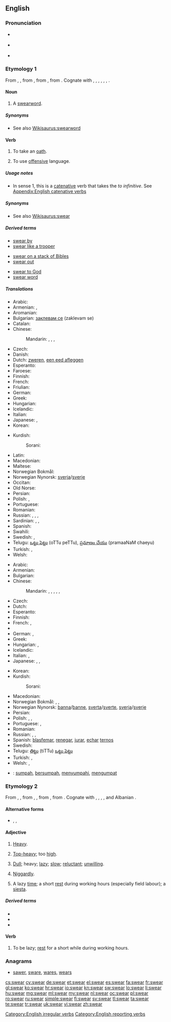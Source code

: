 ==English==

===Pronunciation===
* {{a|US}} {{IPA|/ˈswɛɹ/}}
*: {{audio|en-us-swear.ogg|Audio (US)}}
* {{a|RP}} {{IPA|/ˈswɛə/}}
* {{rhymes|ɛə(r)}}

===Etymology 1===
From {{etyl|enm}} {{term|sweren|lang=enm}}, {{term|swerien|lang=enm}}, from {{etyl|ang|en}} {{term|swerian||to swear, take an oath of office|lang=ang}}, from {{proto|Germanic|swarjanan|to speak, swear|lang=en}}, from {{proto|Indo-European|swer-|to speak, talk|lang=en}}. Cognate with {{etyl|fy|-}} {{term|swarre||to swear|lang=fy}}, {{etyl|frs|-}} {{term|swera||to swear|lang=frs}}, {{etyl|nl|-}} {{term|zweren||to swear, vow|lang=nl}}, {{etyl|nds|-}} {{term|swören||to swear|lang=nds}}, {{etyl|de|-}} {{term|schwören||to swear|lang=de}}, {{etyl|sv|-}} {{term|svära||to swear|lang=sv}}, {{etyl|is|-}} {{term|sverja||to swear|lang=is}}.

====Noun====
{{en-noun}}

# A [[swearword]].

=====Synonyms=====
* See also [[Wikisaurus:swearword]]

====Verb====
{{en-verb|swears|swearing|swore|sworn}}

# {{intransitive}} {{transitive}} To take an [[oath]].
# {{intransitive}} To use [[offensive]] language.

=====Usage notes=====
* In sense 1, this is a [[catenative]] verb that takes the ''to infinitive''. See [[Appendix:English catenative verbs]]

=====Synonyms=====
* See also [[Wikisaurus:swear]]

=====Derived terms=====
{{rel-top3|Terms derived from "swear"}}
* [[swear by]]
* [[swear like a trooper]]
{{rel-mid3}}
* [[swear on a stack of Bibles]]
* [[swear out]]
{{rel-mid3}}
* [[swear to God]]
* [[swear word]]
{{rel-bottom}}

=====Translations=====
{{trans-top|to take an oath}}
* Arabic: {{t|ar|حلف|tr=ḥálafa|sc=Arab}}
* Armenian: {{qualifier|intransitive}} {{t-|hy|երդվել|tr=erdvel}},  {{qualifier|transitive}} {{t-|hy|երդվեցնել|tr=erdvec’nel}}
* Aromanian: {{t|rup|giur}}
* Bulgarian: [[заклевам се]] (zaklevam se)
* Catalan: {{t+|ca|jurar}}
* Chinese:
*: Mandarin: {{t|cmn|發誓|sc=Hani}},  {{t|cmn|发誓|tr=fāshì|sc=Hani}},  {{t|cmn|賭咒|sc=Hani}},  {{t|cmn|赌咒|tr=dǔzhòu|sc=Hani}}
* Czech: {{t|cs|přísahat}}
* Danish: {{t-|da|sværge}}
* Dutch: [[zweren]], [[een eed afleggen]]
* Esperanto: {{t+|eo|ĵuri}}
* Faroese: {{t-|fo|svørja}}
* Finnish: {{t+|fi|vannoa}}
* French: {{t+|fr|jurer}}
* Friulian: {{t|fur|ğurâ}}
* German: {{t+|de|schwören}}
* Greek: {{t+|el|ορκίζομαι|tr=orkízomai|sc=Grek}}
* Hungarian: {{t+|hu|esküszik}}
* Icelandic: {{t+|is|sverja}}
* Italian: {{t-|it|giurare}}
* Japanese: {{t|ja|誓う|tr=ちかう, chikau|sc=Jpan}}, {{t|ja|契る|tr=ちぎる, chigiru|sc=Jpan}}
* Korean: {{t|ko|맹세|tr=maengse-hada|alt=맹세하다|sc=Kore}}
{{trans-mid}}
* Kurdish:
*: Sorani: {{t|ku|سوێن خواردن|tr=swaen khwArdin|sc=ku-Arab}}
* Latin: {{t-|la|iurare|alt=iūrāre}}
* Macedonian: {{t-|mk|се колне|tr=se kólne}}
* Maltese: {{t-|mt|naħlef}}
* Norwegian Bokmål: {{t-|no|sverge}}
* Norwegian Nynorsk: [[sverja]]/[[sverje]]
* Occitan: {{t|oc|jurar}}
* Old Norse: {{tø|non|sverja}}
* Persian: {{t|fa|سوگند خوردن|sc=fa-Arab}}
* Polish: {{t|pl|przysięgać}}, {{t|pl|przyrzekać}}
* Portuguese: {{t+|pt|jurar}}
* Romanian: {{t+|ro|jura}}
* Russian: {{t|ru|клясться|tr=kljástʹsja|sc=Cyrl}} {{impf}}, {{t|ru|поклясться|tr=pokljástʹsja|sc=Cyrl}} {{pf.}}, {{t|ru|присягать|tr=prisjagátʹ|sc=Cyrl}} {{impf}}, {{t|ru|присягнуть|tr=prisjagnútʹ|sc=Cyrl}} {{pf.}}
* Sardinian: {{t|sc|giurài}}, {{t|sc|giurare}}, {{t|sc|zurare}}
* Spanish: {{t+|es|jurar}}
* Swahili: {{t+|sw|yamini|xs=Swahili}}
* Swedish: {{t+|sv|svära}}, {{t+|sv|svärja}}
* Telugu: [[ఒట్టు పెట్టు]] (oTTu peTTu), [[ప్రమాణం చేయు]] (pramaaNaM chaeyu)
* Turkish: {{t+|tr|ant içmek}}, {{t+|tr|yemin etmek}}
* Welsh: {{t-|cy|tyngu|xs=Welsh}}
{{trans-bottom}}

{{trans-top|to curse, to use offensive language}}
* Arabic: {{t|ar|شتم|tr=šátama|sc=Arab}}
* Armenian: {{t-|hy|հայհոյել|tr=hayhoyel}}
* Bulgarian: {{t+|bg|псувам|tr=psuvam}}
* Chinese:
*: Mandarin: {{t|cmn|咒罵|sc=Hani}},  {{t|cmn|咒骂|tr=zhòumà|sc=Hani}},  {{t|cmn|醜詆|sc=Hani}},  {{t|cmn|丑诋|tr=chǒudǐ|sc=Hani}},  {{t|cmn|罵人|sc=Hani}},  {{t|cmn|骂人|tr=mà rén|sc=Hani}}
* Czech: {{t-|cs|klít}}
* Dutch: {{t+|nl|vloeken}}
* Esperanto: {{t-|eo|sakri}}
* Finnish: {{t+|fi|kiroilla}}
* French: {{t+|fr|jurer}}, {{t|fr|gronder}}
* {{trreq|Georgian}}
* German: {{t+|de|schimpfen}}, {{t+|de|fluchen}}
* Greek: {{t+|el|βρίζω|tr=vrízo|sc=Grek}}
* Hungarian: {{t+|hu|káromkodik}}, {{t+|hu|szitkozódik}}
* Icelandic: {{t-|is|blóta}}
* Italian: {{t+|it|insultare}}, {{t+|it|bestemmiare}}
* Japanese: {{t|ja|怒鳴る|tr=どなる, donaru|sc=Jpan}}, {{t|ja|ののしる|tr=nonoshiru|sc=Jpan}}, {{t|ja|悪態|tr=あくたいをつく, akutái o tsukú|alt=悪態をつく|sc=Jpan}}
{{trans-mid}}
* Korean: {{t|ko|욕을|tr=yogeul-hada|alt욕을하다|sc=Kore}}
* Kurdish:
*: Sorani: {{t|ku|جوێن دان|tr=jwaen dAn|sc=ku-Arab}}
* Macedonian: {{t-|mk|пцуе|tr=pcúe}}
* Norwegian Bokmål: {{t-|no|banne}}, {{t-|no|sverge}}, {{t-|no|sverte}}
* Norwegian Nynorsk: [[banna]]/[[banne]], [[sverta]]/[[sverte]], [[sverja]]/[[sverje]]
* Persian: {{t|fa|دشنام دادن|sc=fa-Arab}}
* Polish: {{t|pl|przeklinać}}, {{t|pl|kląć}}, {{t|pl|zaklinać}}
* Portuguese: {{t+|pt|praguejar}}, {{t+|pt|xingar}}
* Romanian: {{t+|ro|înjura}}
* Russian: {{t|ru|ругаться|tr=rugátʹsja|sc=Cyrl}} {{impf}}, {{t|ru|выругаться|tr=výrugatʹsja|sc=Cyrl}} {{pf.}}, {{t+|ru|браниться|tr=branítʹsja|sc=Cyrl}} {{impf}}
* Spanish: [[blasfemar]], [[renegar]], [[jurar]], [[echar]] [[terno]]s
* Swedish: {{t+|sv|svära}}
* Telugu: [[తిట్టు]] (tiTTu) [[ఒట్టు పెట్టు]]
* Turkish: {{t+|tr|sövmek}}, {{t+|tr|küfretmek}}
* Welsh: {{t+|cy|melltithio|xs=Welsh}}, {{t+|cy|rhegi|xs=Welsh}}
{{trans-bottom}}

{{checktrans}}
* {{ttbc|id}}: [[sumpah]], [[sumpah|bersumpah]], [[sumpah|menyumpahi]], [[umpat|mengumpat]]

===Etymology 2===
From {{etyl|enm}} {{term|swer|lang=enm}}, {{term|swar|lang=enm}}, from {{etyl|ang}} {{term|swær|swǣr|lang=ang}}, {{term|swar|swār|heavy, heavy as a burden, of great weight, oppressive, grievous, painful, unpleasant, sad, feeling or expressing grief, grave, slow, dull, sluggish, slothful, indolent, inactive from weakness, enfeebled, weak|lang=ang}}, from {{proto|Germanic|swēraz|heavy|lang=en}}, from {{proto|Indo-European|swēr-|heavy|lang=en}}. Cognate with {{etyl|fy|-}} {{term|swier||heavy|lang=fy}}, {{etyl|nl|-}} {{term|zwaar||heavy, hard, difficult|lang=nl}}, {{etyl|de|-}} {{term|schwer||heavy, hard, difficult|lang=de}}, {{etyl|sv|-}} {{term|svår||heavy, hard, severe|lang=sv}}, {{etyl|la|-}} {{term|serius|sērius|earnest, grave, solemn, serious|lang=la}} and Albanian {{term|varrë||wound,plague|lang=sq}}.

====Alternative forms====
* {{l|en|sweer}}, {{l|en|sweir}}, {{l|en|swere}}

====Adjective====
{{en-adj|-er|more}}

# {{context|UK|_|dialectal}} [[heavy|Heavy]].
# {{context|UK|_|dialectal}} [[top-heavy|Top-heavy]]; too [[high]].
# {{context|UK|_|dialectal}} [[dull|Dull]]; heavy; [[lazy]]; [[slow]]; [[reluctant]]; [[unwilling]].
# {{context|UK|_|dialectal}} [[niggardly|Niggardly]].
# {{context|UK|_|dialectal}} A lazy [[time]]; a short [[rest]] during working hours (especially field labour); a [[siesta]].

=====Derived terms=====
* {{l|en|swearness}}
* {{l|en|swearock}}
* {{l|en|sweary}}

====Verb====
{{en-verb}}

# {{context|UK|_|dialectal}} To be lazy; [[rest]] for a short while during working hours.

===Anagrams===
* [[sawer#English|sawer]], [[sware#English|sware]], [[wares#English|wares]], [[wears#English|wears]]

[[Category:English irregular verbs]]
[[Category:English reporting verbs]]

[[cs:swear]]
[[cy:swear]]
[[de:swear]]
[[et:swear]]
[[el:swear]]
[[es:swear]]
[[fa:swear]]
[[fr:swear]]
[[gl:swear]]
[[ko:swear]]
[[hr:swear]]
[[io:swear]]
[[kn:swear]]
[[sw:swear]]
[[lo:swear]]
[[li:swear]]
[[hu:swear]]
[[mg:swear]]
[[ml:swear]]
[[my:swear]]
[[nl:swear]]
[[oc:swear]]
[[pl:swear]]
[[ro:swear]]
[[ru:swear]]
[[simple:swear]]
[[fi:swear]]
[[sv:swear]]
[[tl:swear]]
[[ta:swear]]
[[te:swear]]
[[tr:swear]]
[[uk:swear]]
[[vi:swear]]
[[zh:swear]]